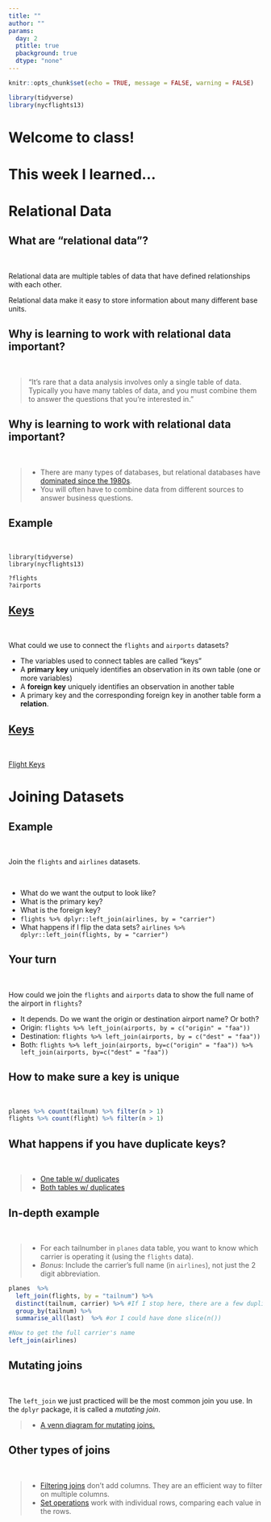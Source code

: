 ```yaml
---
title: ""
author: ""
params:
  day: 2
  ptitle: true
  pbackground: true
  dtype: "none"
---
```


```r
knitr::opts_chunk$set(echo = TRUE, message = FALSE, warning = FALSE)

library(tidyverse)
library(nycflights13)
```

# Welcome to class! {data-background=#e8c35d}

# This week I learned... {data-background=#e8c35d}

# Relational Data {data-background=#e8c35d}

## What are "relational data"?

<br>

Relational data are multiple tables of data that have defined relationships with each other.

Relational data make it easy to store information about many different base units.

## Why is learning to work with relational data important?

<br>

> "It's rare that a data analysis involves only a single table of data. Typically you have many tables of data, and you must combine them to answer the questions that you're interested in."

## Why is learning to work with relational data important?

<br>

> - There are many types of databases, but relational databases have [dominated since the 1980s](https://www.oracle.com/database/what-is-database.html). 
> - You will often have to combine data from different sources to answer business questions.

## Example

<br>

```
library(tidyverse)
library(nycflights13)

?flights
?airports
```

## [Keys](https://r4ds.had.co.nz/relational-data.html)

<br>

What could we use to connect the `flights` and `airports` datasets?

- The variables used to connect tables are called "keys"
- A **primary key** uniquely identifies an observation in its own table (one or more variables)
- A **foreign key** uniquely identifies an observation in another table
- A primary key and the corresponding foreign key in another table form a **relation**.

## [Keys](https://r4ds.had.co.nz/relational-data.html)

<br>

[Flight Keys](https://r4ds.had.co.nz/diagrams/relational-nycflights.png)

# Joining Datasets {data-background=#e8c35d}

## Example 

<br>

Join the `flights` and `airlines` datasets.

<br>

- What do we want the output to look like?
- What is the primary key?
- What is the foreign key?
- `flights %>% dplyr::left_join(airlines, by = "carrier")`
- What happens if I flip the data sets? `airlines %>% dplyr::left_join(flights, by = "carrier")`

## Your turn

<br>

How could we join the `flights` and `airports` data to show the full name of the airport in `flights`?

- It depends. Do we want the origin or destination airport name? Or both?
- Origin: `flights %>% left_join(airports, by = c("origin" = "faa"))`
- Destination: `flights %>% left_join(airports, by = c("dest" = "faa"))`
- Both: `flights %>% left_join(airports, by=c("origin" = "faa")) %>% left_join(airports, by=c("dest" = "faa"))`

## How to make sure a key is unique

<br>

```r
planes %>% count(tailnum) %>% filter(n > 1)
flights %>% count(flight) %>% filter(n > 1)
```

## What happens if you have duplicate keys?

<br>

> - [One table w/ duplicates](http://r4ds.had.co.nz/diagrams/join-one-to-many.png)
> - [Both tables w/ duplicates](http://r4ds.had.co.nz/diagrams/join-many-to-many.png)

## In-depth example

<br>

<!----
**Partner-up**: 1 is a problem solver and tells what to do. The other is the coder and codes up the solution.
---->

> - For each tailnumber in `planes` data table, you want to know which carrier is operating it (using the `flights` data).
> - *Bonus*: Include the carrier's full name (in `airlines`), not just the 2 digit abbreviation.


```r
planes  %>% 
  left_join(flights, by = "tailnum") %>% 
  distinct(tailnum, carrier) %>% #If I stop here, there are a few duplicate tailnumbers, they were operated by multiple carriers. Because flights is sorted in chronological order, I just take the last (or most recent one) to remove the duplicates
  group_by(tailnum) %>% 
  summarise_all(last)  %>% #or I could have done slice(n())

#Now to get the full carrier's name
left_join(airlines)

```

## Mutating joins

<br>

The `left_join` we just practiced will be the most common join you use. In the `dplyr` package, it is called a *mutating join*.

>- [A venn diagram for mutating joins.](https://r4ds.had.co.nz/diagrams/join-venn.png)

## Other types of joins

<br>

> - [Filtering joins](http://r4ds.had.co.nz/relational-data.html#filtering-joins) don't add columns. They are an efficient way to filter on multiple columns.
>- [Set operations](https://r4ds.had.co.nz/relational-data.html#set-operations) work with individual rows, comparing each value in the rows.
